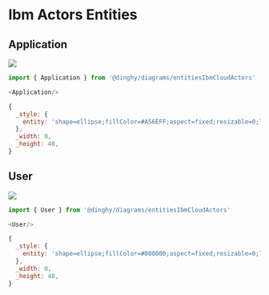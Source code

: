
# Ibm Actors Entities


## Application

<Tabs>
  <TabItem value="Preview">

![](./application.png#drawio)

  </TabItem>
  <TabItem value="Usage">
    
```js
import { Application } from '@dinghy/diagrams/entitiesIbmCloudActors'

<Application/>
```

  </TabItem>
  <TabItem value="Definition">
    
```js
{
  _style: {
    entity: 'shape=ellipse;fillColor=#A56EFF;aspect=fixed;resizable=0;labelPosition=center;verticalLabelPosition=bottom;align=center;verticalAlign=top;strokeColor=none;fontSize=14;',
  },
  _width: 0,
  _height: 48,
}
```

  </TabItem>
</Tabs>


## User

<Tabs>
  <TabItem value="Preview">

![](./user.png#drawio)

  </TabItem>
  <TabItem value="Usage">
    
```js
import { User } from '@dinghy/diagrams/entitiesIbmCloudActors'

<User/>
```

  </TabItem>
  <TabItem value="Definition">
    
```js
{
  _style: {
    entity: 'shape=ellipse;fillColor=#000000;aspect=fixed;resizable=0;labelPosition=center;verticalLabelPosition=bottom;align=center;verticalAlign=top;strokeColor=none;fontSize=14;',
  },
  _width: 0,
  _height: 48,
}
```

  </TabItem>
</Tabs>

